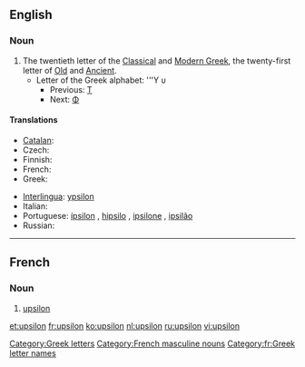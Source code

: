 ==English==
{{wikipedia}}

===Noun===
{{en-noun}}

# The twentieth letter of the [[Classical Greek|Classical]] and [[Modern Greek]], the twenty-first letter of [[Old Greek|Old]] and [[Ancient Greek|Ancient]].
#* Letter of the Greek alphabet: '''Υ υ
#** Previous: [[tau|Τ]]
#** Next: [[phi|Φ]]

====Translations====
{{trans-top|letter of the Greek alphabet}}
* [[Catalan]]: {{t-|ca|ípsilon|f}}
* Czech: {{t-|cs|ypsilon|n}}
* Finnish: {{t+|fi|ypsilon}}
* French: {{t+|fr|upsilon|m}}
* Greek: {{t+|el|ύψιλον}}
{{trans-mid}}
* [[Interlingua]]: [[ypsilon]]
* Italian: {{t-|it|ipsilon}}
* Portuguese: [[ípsilon]] {{m}}, [[hipsilo]] {{m}}, [[ipsilone]] {{m}}, [[ipsilão]] {{m}}
* Russian: {{t+|ru|ипсилон|m|tr=ípsilon}}
{{trans-bottom}}

[[Category:Greek letters]]

----

==French==

===Noun===
{{infl|fr|noun}} {{m|inv}}

# [[#English|upsilon]] {{gloss|Greek letter}}

[[Category:French masculine nouns]]
[[Category:fr:Greek letter names]]

[[et:upsilon]]
[[fr:upsilon]]
[[ko:upsilon]]
[[nl:upsilon]]
[[ru:upsilon]]
[[vi:upsilon]]